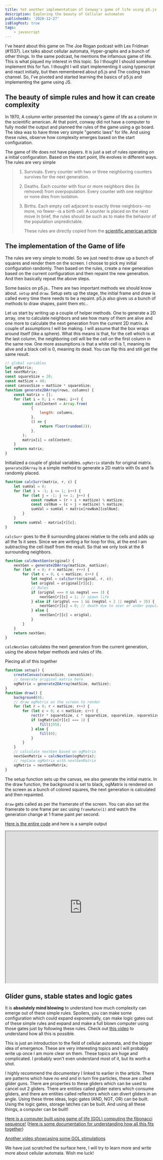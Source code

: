 ```yaml
---
title: Yet another implementation of Conway's game of life using p5.js
description: Exploring the beauty of Cellular automaton
publishedAt: '2020-12-27'
isBlogPost: true
tags:
    - javascript
---
```


I've heard about this game on The Joe Rogan podcast with Lex Fridman (#1537). Lex talks about cellular automata,
Hyper-graphs and a bunch of other things. In the same podcast, he mentions the infamous game of life. This is what
piqued my interest in this topic. So I thought I should somehow implement this for fun. I thought I will start
implementing it using typescript and react initially, but then remembered about p5.js and The coding train channel. So,
I've pivoted and started learning the basics of p5.js and implementing the game using JS.

## The beauty of simple rules and how it can create complexity

In 1970, A column writer presented the conway's game of life as a column in the scientific american. At that point,
conway did not have a computer to fully model the output and planned the rules of the game using a go board. The idea
was to have three very simple "genetic laws" for life. And using these rules, observe how complexity emerges based on
the start configuration.

The game of life does not have players. It is just a set of rules operating on a initial configuration. Based on the
start point, life evolves in different ways. The rules are very simple

> 1.  Survivals. Every counter with two or three neighboring counters survives for the next generation.
> 2.  Deaths. Each counter with four or more neighbors dies (is removed) from overpopulation. Every counter with one neighbor or none dies from isolation.
> 3.  Births. Each empty cell adjacent to exactly three neighbors--no more, no fewer--is a birth cell. A counter is placed on the next move
>     In brief, the rules should be such as to make the behavior of the population unpredictable.
>
>     These rules are directly copied from the [scientific american
>     article](https://web.stanford.edu/class/sts145/Library/life.pdf)
## The implementation of the Game of life

The rules are very simple to model. So we just need to draw up a bunch of squares and render them on the screen. I
choose to pick my initial configuration randomly. Then based on the rules, create a new generation based on the current
configuration and then repaint the new generation. And then basically repeat the above steps.

Some basics on p5.js.. There are two important methods we should know about. `setup` and `draw`. Setup sets up the
stage, the initial frame and draw is called every time there needs to be a repaint. p5.js also gives us a bunch of
methods to draw shapes, paint them etc..

Let us start by writing up a couple of helper methods. One to generate a 2D array, one to calculate neighbors and see
how many of them are alive and one more to calculate the next generation from the current 2D matrix. A couple of
assumptions I will be making. I will assume that the box wraps around itself (like a sphere). What this means is that,
for the cell which is at the last column, the neighboring cell will be the cell on the first column in the same row. One
more assumptions is that a white cell is 1, meaning its alive and a black cell is 0, meaning its dead. You can flip this
and still get the same result.

```javascript
// global variables
let ogMatrix;
let nextMatrix;
const squareSize = 20;
const matSize = 40;
const canvasSize = matSize * squareSize;
function generate2DArray(rows, columns) {
	const matrix = [];
	for (let i = 0; i < rows; i++) {
		const colContent = Array.from(
			{
				length: columns,
			},
			() => {
				return floor(random(2));
			},
		);
		matrix[i] = colContent;
	}
	return matrix;
}
```

Initialized a couple of global variables. `ogMatrix` stands for original matrix. `generate2DArray` is a simple method to generate a 2D matrix with 0s and 1s randomly placed.

```javascript
function calcSurr(matrix, r, c) {
	let sumVal = 0;
	for (let i = -1; i <= 1; i++) {
		for (let j = -1; j <= 1; j++) {
			const rowNum = (r + i + matSize) % matSize;
			const colNum = (c + j + matSize) % matSize;
			sumVal = sumVal + matrix[rowNum][colNum];
		}
	}
	return sumVal - matrix[r][c];
}
```

`calcSurr` goes to the 8 surrounding places relative to the cells and adds up all the 1s it sees. Since we are writing a
for loop for this, at the end I am subtracting the cell itself from the result. So that we only look at the 8
surrounding neighbors.

```javascript
function calcNextGen(original) {
	nextGen = generate2DArray(matSize, matSize);
	for (let r = 0; r < matSize; r++) {
		for (let c = 0; c < matSize; c++) {
			let negVal = calcSurr(original, r, c);
			let origVal = original[r][c];
			// Rules
			if (origVal === 0 && negVal === 3) {
				nextGen[r][c] = 1; // spawn life
			} else if (origVal === 1 && (negVal < 2 || negVal > 3)) {
				nextGen[r][c] = 0; // death due to over or under population
			} else {
				nextGen[r][c] = origVal;
			}
		}
	}
	return nextGen;
}
```

`calcNextGen` calculates the next generation from the current generation, using the above helper methods and rules of
life.

Piecing all of this together

```javascript
function setup() {
	createCanvas(canvasSize, canvasSize);
	// Generate original matrix here
	ogMatrix = generate2DArray(matSize, matSize);
}
function draw() {
	background(0);
	// draw ogMatrix on the screen to render
	for (let r = 0; r < matSize; r++) {
		for (let c = 0; c < matSize; c++) {
			rect(r * squareSize, c * squareSize, squareSize, squareSize);
			if (ogMatrix[r][c] === 1) {
				fill(255);
			} else {
				fill(0);
			}
		}
	}
	// calculate nextGen based on ogMatrix
	nextGenMatrix = calcNextGen(ogMatrix);
	// replace ogMatrix with nextGenMatrix
	ogMatrix = nextGenMatrix;
}
```

The setup function sets up the canvas, we also generate the initial matrix. In the draw function, the background is set
to black, ogMatrix is rendered on the screen as a bunch of colored squares, the next generation is calculated and then
repainted.

`draw` gets called as per the framerate of the screen. You can also set the framerate to one frame per sec using
`frameRate(1)` and watch the generation change at 1 frame paint per second.

[Here is the entire code](https://editor.p5js.org/BharatKalluri/sketches/0CfHbzr4d) and here is a sample output

<iframe src="https://editor.p5js.org/BharatKalluri/embed/0CfHbzr4d" width="100%" height="500px"></iframe>

## Glider guns, stable states and logic gates

It is **absolutely mind blowing** to understand how much complexity can emerge out of these simple rules. Spoilers, you
can make some configuration which could expand exponentially, can make logic gates out of these simple rules and expand
and make a full blown computer using those gates just by following these rules. Check out [this video](https://www.youtube.com/watch?v=Kk2MH9O4pXY) to understand how
all this is possible.

This is just an introduction to the field of cellular automata, and the bigger idea of emergence. These are very
interesting topics and I will probably write up once I am more clear on them. These topics are huge and complicated. I
probably won't even understand most of it, but its worth a shot.

I highly recommend the documentary I linked to earlier in the article. There are patterns which have no end and in turn
fire particles, these are called glider guns. There are properties to these gliders which can be used to cancel out 2
gliders. There are entities called glider eaters which consume gliders, and there are entities called reflectors which
can divert gliders in an angle. Using these three ideas, logic gates (AND, NOT, OR) can be built. Using the logic gates,
storage latches can be built. And using all these things, a computer can be built!

[Here is a computer built using game of life (GOL) computing the fibonacci sequence!](https://www.youtube.com/watch?v=8unMqSp0bFY) ([Here is some documentation for
understanding how all this fits together](https://www.nicolasloizeau.com/gol-computer))


[Another video showcasing some GOL stimulations](https://www.youtube.com/watch?v=C2vgICfQawE)

We have just scratched the surface here, I will try to learn more and write more about cellular automata. Wish me luck!
